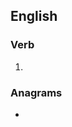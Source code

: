 ==English==

===Verb===
{{head|en|verb form}}

# {{en-third-person singular of|teethe}}

===Anagrams===
* {{anagrams|en|esthete}}